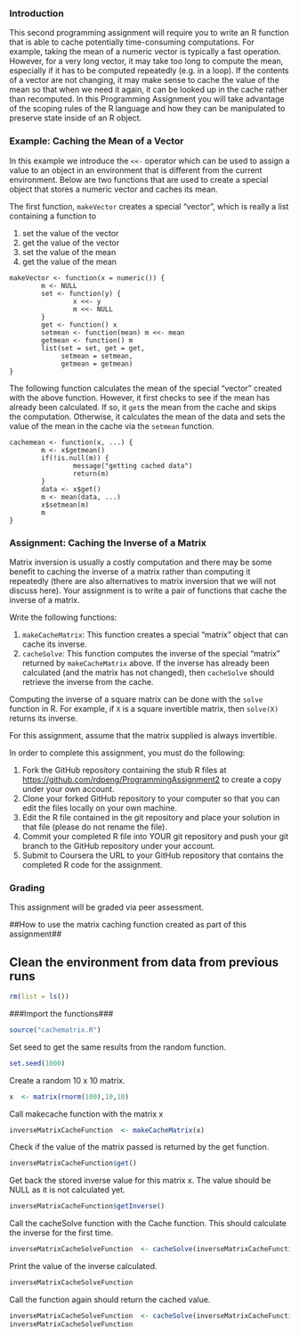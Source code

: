 ### Introduction

This second programming assignment will require you to write an R
function that is able to cache potentially time-consuming computations.
For example, taking the mean of a numeric vector is typically a fast
operation. However, for a very long vector, it may take too long to
compute the mean, especially if it has to be computed repeatedly (e.g.
in a loop). If the contents of a vector are not changing, it may make
sense to cache the value of the mean so that when we need it again, it
can be looked up in the cache rather than recomputed. In this
Programming Assignment you will take advantage of the scoping rules of
the R language and how they can be manipulated to preserve state inside
of an R object.

### Example: Caching the Mean of a Vector

In this example we introduce the `<<-` operator which can be used to
assign a value to an object in an environment that is different from the
current environment. Below are two functions that are used to create a
special object that stores a numeric vector and caches its mean.

The first function, `makeVector` creates a special "vector", which is
really a list containing a function to

1.  set the value of the vector
2.  get the value of the vector
3.  set the value of the mean
4.  get the value of the mean

<!-- -->

    makeVector <- function(x = numeric()) {
            m <- NULL
            set <- function(y) {
                    x <<- y
                    m <<- NULL
            }
            get <- function() x
            setmean <- function(mean) m <<- mean
            getmean <- function() m
            list(set = set, get = get,
                 setmean = setmean,
                 getmean = getmean)
    }

The following function calculates the mean of the special "vector"
created with the above function. However, it first checks to see if the
mean has already been calculated. If so, it `get`s the mean from the
cache and skips the computation. Otherwise, it calculates the mean of
the data and sets the value of the mean in the cache via the `setmean`
function.

    cachemean <- function(x, ...) {
            m <- x$getmean()
            if(!is.null(m)) {
                    message("getting cached data")
                    return(m)
            }
            data <- x$get()
            m <- mean(data, ...)
            x$setmean(m)
            m
    }

### Assignment: Caching the Inverse of a Matrix

Matrix inversion is usually a costly computation and there may be some
benefit to caching the inverse of a matrix rather than computing it
repeatedly (there are also alternatives to matrix inversion that we will
not discuss here). Your assignment is to write a pair of functions that
cache the inverse of a matrix.

Write the following functions:

1.  `makeCacheMatrix`: This function creates a special "matrix" object
    that can cache its inverse.
2.  `cacheSolve`: This function computes the inverse of the special
    "matrix" returned by `makeCacheMatrix` above. If the inverse has
    already been calculated (and the matrix has not changed), then
    `cacheSolve` should retrieve the inverse from the cache.

Computing the inverse of a square matrix can be done with the `solve`
function in R. For example, if `X` is a square invertible matrix, then
`solve(X)` returns its inverse.

For this assignment, assume that the matrix supplied is always
invertible.

In order to complete this assignment, you must do the following:

1.  Fork the GitHub repository containing the stub R files at
    [https://github.com/rdpeng/ProgrammingAssignment2](https://github.com/rdpeng/ProgrammingAssignment2)
    to create a copy under your own account.
2.  Clone your forked GitHub repository to your computer so that you can
    edit the files locally on your own machine.
3.  Edit the R file contained in the git repository and place your
    solution in that file (please do not rename the file).
4.  Commit your completed R file into YOUR git repository and push your
    git branch to the GitHub repository under your account.
5.  Submit to Coursera the URL to your GitHub repository that contains
    the completed R code for the assignment.

### Grading

This assignment will be graded via peer assessment.


##How to use the matrix caching function created as part of this assignment##

## Clean the environment from data from previous runs 
```r
rm(list = ls())
```



###Import the functions###
```r
source("cachematrix.R")
```

Set seed to get the same results from the random function. 
```r
set.seed(1000)
```


Create a random 10 x 10 matrix.
```r
x  <- matrix(rnorm(100),10,10)
```


Call makecache function with the matrix x
```r
inverseMatrixCacheFunction  <- makeCacheMatrix(x)
```


Check if the value of the matrix passed is returned by the get function. 
```r
inverseMatrixCacheFunction$get()
```

Get back the stored inverse value for this matrix x. The value should be NULL as it is not calculated yet. 

```r
inverseMatrixCacheFunction$getInverse()
```



Call the cacheSolve function with the Cache function. This should calculate the inverse for the first time. 
```r
inverseMatrixCacheSolveFunction  <- cacheSolve(inverseMatrixCacheFunction)
```

Print the value of the inverse calculated. 

```r
inverseMatrixCacheSolveFunction
```


Call the function again should return the cached value.

```r
inverseMatrixCacheSolveFunction  <- cacheSolve(inverseMatrixCacheFunction)
inverseMatrixCacheSolveFunction
```
